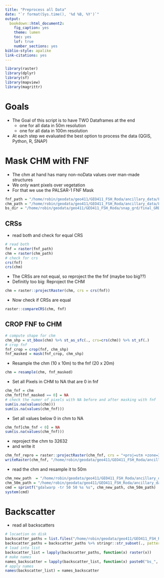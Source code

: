 ```yaml
---
title: "Preprocess all Data"
date: "`r format(Sys.time(), '%d %B, %Y')`"
output:
  bookdown::html_document2:
    fig_caption: yes
    theme: lumen
    toc: yes
    lof: true
    number_sections: yes
biblio-style: apalike
link-citations: yes
---
```


```r
library(raster)
library(dplyr)
library(sf)
library(mapview)
library(magrittr)
```



# Goals

- The Goal of this script is to have TWO Dataframes at the end
  + one for all data in 50m resolution
  + one for all data in 100m resolution
- At each step we evaluated the best option to process the data (QGIS, Python, R, SNAP)

# Mask CHM with FNF
- The chm at hand has many non-noData values over man-made structures
- We only want pixels over vegetation
- For that we use the PALSAR-1 FNF Mask

```r
fnf_path = "/home/robin/geodata/geo411/GEO411_FSH_Roda/ancillary_data/FNF/TCD_2015_020m_eu_03035_d05_E40N30/TCD_2015_020m_eu_03035_d05_E40N30.tif"
chm_path = "/home/robin/geodata/geo411/GEO411_FSH_Roda/ancillary_data/LAS_diff_Roda_10m_median_NA.tif"
bs_dir = "/home/robin/geodata/geo411/GEO411_FSH_Roda/snap_grd/final_GRDs_SNAP/"
```

## CRSs

-  read both and check for equal CRS
```r
# read both
fnf = raster(fnf_path)
chm = raster(chm_path)
# check for crs
crs(fnf)
crs(chm)
```

- The CRSs are not equal, so reproject the the fnf (maybe too big??)
- Definitly too big: Reproject the CHM 

```r
chm = raster::projectRaster(chm, crs = crs(fnf)) 
```

- Now check if CRSs are equal

```r
raster::compareCRS(chm, fnf)
```
## CROP FNF to CHM

```r
# compute shape for chm
chm_shp = st_bbox(chm) %>% st_as_sfc(., crs=crs(chm)) %>% st_sf(.)
# crop fnf
fnf_crop = crop(fnf, chm_shp)
fnf_masked = mask(fnf_crop, chm_shp)
```

- Resample the chm (10 x 10m) to the fnf (20 x 20m)

```r
chm = resample(chm, fnf_masked)
```

- Set all Pixels in CHM to NA that are 0 in fnf

```r
chm_fnf = chm
chm_fnf[fnf_masked == 0] = NA
# check the numer of pixels with NA before and after masking with fnf
sum(is.na(values(chm)))
sum(is.na(values(chm_fnf)))
```

- Set all values below 0 in chm to NA

```r
chm_fnf[chm_fnf < 0] = NA
sum(is.na(values(chm_fnf)))
```
- reproject the chm to 32632
- and write it
```r
chm_fnf_repro = raster::projectRaster(chm_fnf, crs = "+proj=utm +zone=32 +datum=WGS84 +units=m +no_defs")
writeRaster(chm_fnf, "/home/robin/geodata/geo411/GEO411_FSH_Roda/ancillary_data/chm_20m_maskedtofnf_32632.tif")
```

- read the chm and resample it to 50m

```r
chm_new_path  = "/home/robin/geodata/geo411/GEO411_FSH_Roda/ancillary_data/chm_20m_maskedtofnf_32632.tif"
chm_50m_path = "/home/robin/geodata/geo411/GEO411_FSH_Roda/ancillary_data/chm_50m_maskedtofnf_32632.tif"
cmd = sprintf("gdalwarp -tr 50 50 %s %s", chm_new_path, chm_50m_path)
system(cmd)
```


# Backscatter 

- read all backscatters

```r
# locaetion on disk
backscatter_paths = list.files("/home/robin/geodata/geo411/GEO411_FSH_Roda/snap_grd/final_GRDs_SNAP/", full.names = T)
backscatter_paths = backscatter_paths %>% stringr::str_subset(., pattern = "Cal_TC.tif", negate = F)
# load into list
backscatter_list = lapply(backscatter_paths, function(x) raster(x))
# make names
names_backscatter = lapply(backscatter_list, function(x) paste0("bs_", substr(names(x), start=40, stop=45)))
# apply names
names(backscatter_list) = names_backscatter
```

